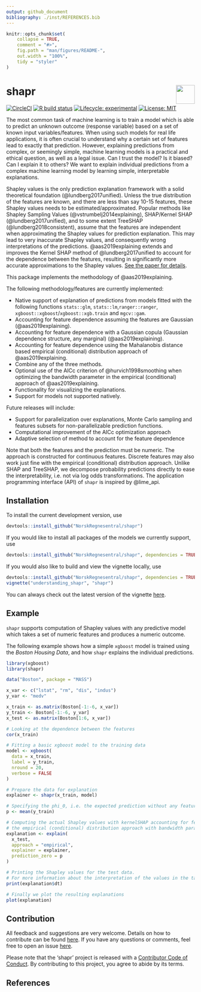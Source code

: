```yaml
---
output: github_document
bibliography: ./inst/REFERENCES.bib
---
```


<!-- README.md is generated from README.Rmd. Please edit that file -->

```r
knitr::opts_chunk$set(
    collapse = TRUE,
    comment = "#>",
    fig.path = "man/figures/README-",
    out.width = "100%",
    tidy = "styler"
)

```

# shapr <img src="man/figures/NR-logo_utvidet_r32g60b136_small.png" align="right" height="50px"/>

<!-- badges: start -->
[![CircleCI](https://img.shields.io/circleci/build/github/NorskRegnesentral/shapr/master.svg)](https://circleci.com/gh/NorskRegnesentral/shapr)
[![R build status](https://github.com/NorskRegnesentral/shapr/workflows/R-CMD-check/badge.svg)](https://github.com/NorskRegnesentral/shapr/actions?query=workflow%3AR-CMD-check)
[![Lifecycle: experimental](https://img.shields.io/badge/lifecycle-experimental-orange.svg)](https://www.tidyverse.org/lifecycle/#experimental)
[![License: MIT](https://img.shields.io/badge/License-MIT-yellow.svg)](https://opensource.org/licenses/MIT)
<!-- badges: end -->

The most common task of machine learning is to train a model which is able to predict an unknown outcome (response variable) based on a set of known input variables/features.
When using such models for real life applications, it is often crucial to understand why a certain set of features lead to exactly that prediction.
However, explaining predictions from complex, or seemingly simple, machine learning models is a practical and ethical question, as well as a legal issue. Can I trust the model? Is it biased? Can I explain it to others? We want to explain individual predictions from a complex machine learning model by learning simple, interpretable  explanations.

Shapley values is the only prediction explanation framework with a solid theoretical foundation (@lundberg2017unified). Unless the true distribution of the features are known, and there are less than say 10-15 features, these Shapley values needs to be estimated/approximated. 
Popular methods like Shapley Sampling Values (@vstrumbelj2014explaining), SHAP/Kernel SHAP (@lundberg2017unified), and to some extent TreeSHAP (@lundberg2018consistent), assume that the features are independent when approximating the Shapley values for prediction explanation. This may lead to very inaccurate Shapley values, and consequently wrong interpretations of the predictions. @aas2019explaining extends and improves the Kernel SHAP method of @lundberg2017unified to account for the dependence between the features, resulting in significantly more accurate approximations to the Shapley values. 
[See the paper for details](https://arxiv.org/abs/1903.10464).

This package implements the methodology of @aas2019explaining.

The following methodology/features are currently implemented:

-   Native support of explanation of predictions from models fitted with the following functions 
`stats::glm`, `stats::lm`,`ranger::ranger`, `xgboost::xgboost`/`xgboost::xgb.train` and `mgcv::gam`.
-   Accounting for feature dependence assuming the features are Gaussian (@aas2019explaining).
-   Accounting for feature dependence with a Gaussian copula (Gaussian dependence structure, any marginal) (@aas2019explaining).
-   Accounting for feature dependence using the Mahalanobis distance based empirical (conditional) distribution approach of @aas2019explaining.
-   Combine any of the three methods.
-   Optional use of the AICc criterion of @hurvich1998smoothing when optimizing the bandwidth parameter in the empirical (conditional) approach of @aas2019explaining.
-   Functionality for visualizing the explanations.
-   Support for models not supported natively.

<!--
Current methodological restrictions:

- The features must follow a continuous distribution
- Discrete features typically work just fine in practice although the theory breaks down
- Ordered/unordered categorical features are not supported
-->

Future releases will include:

-   Support for parallelization over explanations, Monte Carlo sampling and features subsets for non-parallelizable prediction functions.
-   Computational improvement of the AICc optimization approach
-   Adaptive selection of method to account for the feature dependence

Note that both the features and the prediction must be numeric. The approach is constructed for continuous features. Discrete features may also work just fine with the empirical (conditional) distribution approach.
Unlike SHAP and TreeSHAP, we decompose probability predictions directly to ease the interpretability, i.e. not via log odds transformations.
The application programming interface (API) of `shapr` is inspired by @lime_api.

## Installation

To install the current development version, use

```r
devtools::install_github("NorskRegnesentral/shapr")
```

If you would like to install all packages of the models we currently support, use

```r
devtools::install_github("NorskRegnesentral/shapr", dependencies = TRUE)
```


If you would also like to build and view the vignette locally, use 
```r
devtools::install_github("NorskRegnesentral/shapr", dependencies = TRUE, build_vignettes = TRUE)
vignette("understanding_shapr", "shapr")
```

You can always check out the latest version of the vignette [here](https://norskregnesentral.github.io/shapr/articles/understanding_shapr.html). 

## Example
`shapr` supports computation of Shapley values with any predictive model which takes a set of numeric features and produces a numeric outcome. 

The following example shows how a simple `xgboost` model is trained using the *Boston Housing Data*, and how `shapr` explains the individual predictions. 


```r
library(xgboost)
library(shapr)

data("Boston", package = "MASS")

x_var <- c("lstat", "rm", "dis", "indus")
y_var <- "medv"

x_train <- as.matrix(Boston[-1:-6, x_var])
y_train <- Boston[-1:-6, y_var]
x_test <- as.matrix(Boston[1:6, x_var])

# Looking at the dependence between the features
cor(x_train)

# Fitting a basic xgboost model to the training data
model <- xgboost(
  data = x_train,
  label = y_train,
  nround = 20,
  verbose = FALSE
)

# Prepare the data for explanation
explainer <- shapr(x_train, model)

# Specifying the phi_0, i.e. the expected prediction without any features
p <- mean(y_train)

# Computing the actual Shapley values with kernelSHAP accounting for feature dependence using
# the empirical (conditional) distribution approach with bandwidth parameter sigma = 0.1 (default)
explanation <- explain(
  x_test,
  approach = "empirical",
  explainer = explainer,
  prediction_zero = p
)

# Printing the Shapley values for the test data.
# For more information about the interpretation of the values in the table, see ?shapr::explain.  
print(explanation$dt)

# Finally we plot the resulting explanations
plot(explanation)
```

## Contribution

All feedback and suggestions are very welcome. Details on how to contribute can be found 
[here](./.github/CONTRIBUTING.md). If you have any questions or comments, feel
free to open an issue [here](https://github.com/NorskRegnesentral/shapr/issues). 

Please note that the 'shapr' project is released with a
[Contributor Code of Conduct](CODE_OF_CONDUCT.md).
By contributing to this project, you agree to abide by its terms.

## References


